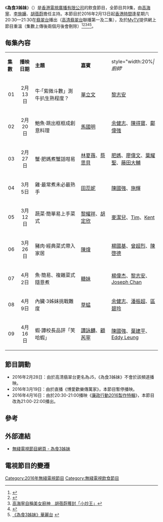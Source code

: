 {{無綫節目
| 中文節目名=為食3姊妹
| 英文節目名=3 Hungry Sisters
| 圖片=
| 翡翠台視頻制式=[[16:9|16:9]] [[高清電視|高清電視]]
| 翡翠台首播日期=2016年2月13日－2016年4月16日
| 翡翠台首播時間=逢星期六 20:30－21:30（連廣告）<br>3月19日暫停播映<br>4月16日 21:00－22:00（連廣告）
| 高清翡翠台視頻制式=[[16:9|16:9]] [[高清電視|高清電視]]
| 高清翡翠台首播日期=2016年2月13日－2016年2月20日（第1-2集）
| 高清翡翠台首播時間=逢星期六 20:30－21:30（連廣告）
| 監製=[[衛世輝|衛世輝]]
| 編審=[[陳鳳珊|陳鳳珊]]
| 集數=9
| 每集長度=60分鐘（連廣告）
| 類型=飲食
| 製作公司=[[香港|香港]][[電視廣播有限公司|電視廣播有限公司]]
| 國家={{HK}}
| 主持=[[高海寧|高海寧]]、[[李施嬅|李施嬅]]、[[胡蓓蔚|胡蓓蔚]]
| 晚於=
| 早於=
| 網頁=http://programme.tvb.com/foodandtravel/3hungrysisters
}}

《'''為食3姊妹'''》（{{lang-en|'''3 Hungry Sisters'''}}）是[[香港|香港]][[電視廣播有限公司|電視廣播有限公司]]的飲食節目，全節目共9集，由[[高海寧|高海寧]]、[[李施嬅|李施嬅]]、[[胡蓓蔚|胡蓓蔚]]擔任主持。本節目於2016年2月13日起[[香港時間|香港時間]]逢星期六20:30—21:30在[[翡翠台|翡翠台]]播出（[[高清翡翠台|高清翡翠台]]聯播第一及二集），及於[[MyTV|MyTV]]提供網上節目重溫（集數上傳後兩個月後會刪除）<ref>{{Cite web |url=http://m.kinliu.hk/entertainment/news/13595-0f742a56c33cd8fce2a00bc50d1f2019 |title=高海寧主持《為食3姊妹》 |access-date=2017-09-07 |archive-url=https://web.archive.org/web/20170907111145/http://m.kinliu.hk/entertainment/news/13595-0f742a56c33cd8fce2a00bc50d1f2019 |archive-date=2017-09-07 |dead-url=yes }}</ref><ref>{{Cite web |url=http://hk.apple.nextmedia.com/nextplus/%E5%A8%9B%E6%A8%82%E8%A6%81%E8%81%9E/article/20160313/2_369477_0/%E7%84%A1%E7%B6%AB%E5%86%87%E8%B3%87%E6%BA%90-%E9%AB%98%E6%B5%B7%E5%AF%A7%E8%B2%BC%E8%BA%AB%E4%B8%8A%E8%A1%A3%E7%84%A1%E9%99%90%E9%87%8D%E8%91%97 |title=無綫冇資源？ 高海寧貼身上衣無限重著 |access-date=2017-09-07 |archive-date=2017-09-07 |archive-url=https://web.archive.org/web/20170907164908/http://hk.apple.nextmedia.com/nextplus/%E5%A8%9B%E6%A8%82%E8%A6%81%E8%81%9E/article/20160313/2_369477_0/%E7%84%A1%E7%B6%AB%E5%86%87%E8%B3%87%E6%BA%90-%E9%AB%98%E6%B5%B7%E5%AF%A7%E8%B2%BC%E8%BA%AB%E4%B8%8A%E8%A1%A3%E7%84%A1%E9%99%90%E9%87%8D%E8%91%97 |dead-url=no }}</ref><ref>[https://www.hk01.com/%E5%A8%9B%E6%A8%82/7969/%E9%AB%98%E6%B5%B7  高海寧自稱美女廚神　胡蓓蔚獲封「小炒王」]</ref><ref>{{Cite web |url=http://www.sengpou.com/news_detail.php?news_id=1881&element_index=6 |title=《為食3姊妹》逢周六播 |access-date=2017-09-07 |archive-date=2017-09-07 |archive-url=https://web.archive.org/web/20170907075910/http://www.sengpou.com/news_detail.php?news_id=1881&element_index=6 |dead-url=no }}</ref><ref>[http://zhongwen.astro.com.my/Channels/WLT/ArticleDetails.aspx?ArticleId=6521  《為食3姊妹》華麗台] {{Wayback|url=http://zhongwen.astro.com.my/Channels/WLT/ArticleDetails.aspx?ArticleId=6521 |date=20170907081507 }}</ref>。

==每集內容==
{|class="wikitable" style="width:70%; font-size: 14px;"
|- style="background:cornflowerblue; color:white" align=center
|style="width:8%"|'''集數'''||style="width:10%"|'''播映日期'''||style="width:30%"|'''主題'''||style="width:20%"|'''嘉賓'''||style="width:20%''|廚師'''
|-
|align=center| 01 ||align=center| 2月13日 ||牛·「紫微斗數」測牛扒生熟程度？||[[單立文|單立文]]||[[黎志安|黎志安]]
|-
|align=center| 02 ||align=center| 2月20日 ||鮑魚·跳出框框成創意料理||[[馬國明|馬國明]]||[[余健志|余健志]]、[[陳得寶|陳得寶]]、[[鄺偉強|鄺偉強]]
|-
|align=center| 03 ||align=center| 2月27日 ||蟹·肥媽煮蟹話咁易||[[林夏薇|林夏薇]]、[[蔡思貝|蔡思貝]]||[[肥媽|肥媽]]、[[廖偉文|廖偉文]]、[[葉耀聖|葉耀聖]]、[[藤田大輔|藤田大輔]]
|-
|align=center| 04 ||align=center| 3月5日 ||雞·最常煮未必最熟手||[[田蕊妮|田蕊妮]]||[[陳國強_(廚師)|陳國強]]、[[施輝|施輝]]
|-
|align=center| 05 ||align=center| 3月12日 ||蔬菜·簡單易上手菜式||[[黎耀祥|黎耀祥]]、[[胡定欣|胡定欣]]||[[麥潔兒|麥潔兒]]、[[Tim_Bruges|Tim]]、[[Kent_Chow|Kent]]
|-
|align=center| 06 ||align=center| 3月26日 ||豬肉·經典菜式帶入家居||[[陳煒|陳煒]]||[[楊國基|楊國基]]、[[曾超烈|曾超烈]]、[[陳啓德|陳啓德]]
|-
|align=center| 07 ||align=center| 4月2日 ||魚·簡易、複雜菜式隨意煮||[[糖妹|糖妹]]||[[楊偉杰|楊偉杰]]、[[黎志安|黎志安]]、[[Joseph_Chan|Joseph Chan]]
|-
|align=center| 08 ||align=center| 4月9日 ||內臟·3姊妹挑戰難度||[[草蜢_(組合)|草蜢]]||[[余健志|余健志]]、[[潘振超|潘振超]]、[[區碧玲|區碧玲]]
|-
|align=center| 09 ||align=center| 4月16日 ||蝦·譚校長品評「笑哈蝦」||[[譚詠麟|譚詠麟]]、[[顧芮寧|顧芮寧]]||[[陳國強_(廚師)|陳國強]]、[[葉建平|葉建平]]、[[Eddy_Leung|Eddy Leung]] 
|}

==節目調動==
*2016年2月28日：由於高清翡翠台更名為J5，《為食3姊妹》不會於該頻道播映。
*2016年3月19日：由於直播《博愛歡樂傳萬家》，本節目暫停播映。
*2016年4月16日：由於20:30-21:00播映《[[廉政行動2016|廉政行動2016製作特輯]]》，本節目改為21:00-22:00播出。

==參考==
{{reflist}}

==外部連結==
*[http://programme.tvb.com/foodandtravel/3hungrysisters 無綫電視節目網頁 - 為食3姊妹] {{Wayback|url=http://programme.tvb.com/foodandtravel/3hungrysisters |date=20191112022932 }}

==電視節目的變遷==
{{電視節目的變遷
|電視台={{HK}}[[無綫電視|無綫電視]][[翡翠台|翡翠台]]
|播放檔次=星期六 20:30-21:30 時段<br>3月19日 暫停播映<br>4月16日 21:00 - 22:00
|節目名稱=為食3姊妹<br>（2016.02.13 - 2016.04.16）
|上一節目=[[愛情食物鏈|愛情食物鏈]]<br>（第21集）<br>（2016.02.06）
|下一節目=[[廉政行動2016|廉政行動2016]]<br>（2016.04.23 - 2016.05.21）
|2電視台={{HK}}[[無綫電視|無綫電視]][[高清翡翠台|高清翡翠台]]
|2播放檔次=星期六 20:30-21:30 時段
|2節目名稱=為食3姊妹<br>（第1-2集）<br>（2016.02.13 - 2016.02.20）
|2上一節目=[[愛情食物鏈|愛情食物鏈]]<br>（第21集）<br>（2016.02.06）
|2下一節目=<small>（頻道更名為J5）</small><hr>外購節目
}}
[[Category:2016年無綫電視節目|Category:2016年無綫電視節目]]
[[Category:無綫電視飲食節目|Category:無綫電視飲食節目]]